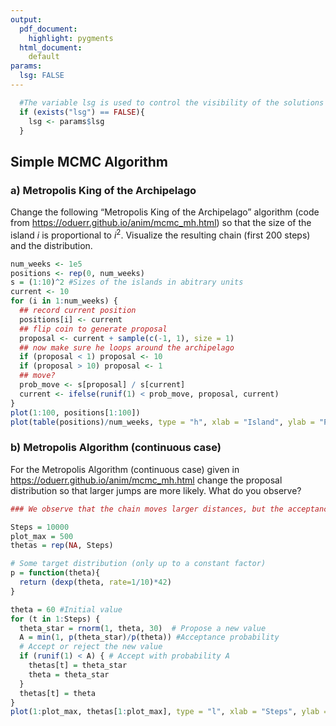 ```yaml
---
output:
  pdf_document:
    highlight: pygments
  html_document: 
    default
params:
  lsg: FALSE
---
```

```r
  #The variable lsg is used to control the visibility of the solutions and needs to be set
  if (exists("lsg") == FALSE){ 
    lsg <- params$lsg
  }
```


## Simple MCMC Algorithm

### a) Metropolis King of the Archipelago
Change the following "Metropolis King of the Archipelago" algorithm (code from <https://oduerr.github.io/anim/mcmc_mh.html>) so that the size of the island $i$ is proportional to $i^2$. Visualize the resulting chain (first 200 steps) and the distribution. 

```r
num_weeks <- 1e5
positions <- rep(0, num_weeks)
s = (1:10)^2 #Sizes of the islands in abitrary units
current <- 10
for (i in 1:num_weeks) {
  ## record current position
  positions[i] <- current
  ## flip coin to generate proposal
  proposal <- current + sample(c(-1, 1), size = 1)
  ## now make sure he loops around the archipelago
  if (proposal < 1) proposal <- 10
  if (proposal > 10) proposal <- 1
  ## move?
  prob_move <- s[proposal] / s[current]
  current <- ifelse(runif(1) < prob_move, proposal, current)
}
plot(1:100, positions[1:100])
plot(table(positions)/num_weeks, type = "h", xlab = "Island", ylab = "Probability")
```

### b) Metropolis Algorithm (continuous case)
For the Metropolis Algorithm (continuous case) given in <https://oduerr.github.io/anim/mcmc_mh.html> change the proposal distribution so that larger jumps are more likely. What do you observe? 

```r
### We observe that the chain moves larger distances, but the acceptance rate is lower (many horizonal lines)

Steps = 10000
plot_max = 500
thetas = rep(NA, Steps)

# Some target distribution (only up to a constant factor)
p = function(theta){
  return (dexp(theta, rate=1/10)*42)
}

theta = 60 #Initial value
for (t in 1:Steps) {
  theta_star = rnorm(1, theta, 30)  # Propose a new value
  A = min(1, p(theta_star)/p(theta)) #Acceptance probability
  # Accept or reject the new value
  if (runif(1) < A) { # Accept with probability A
    thetas[t] = theta_star
    theta = theta_star 
  } 
  thetas[t] = theta
}
plot(1:plot_max, thetas[1:plot_max], type = "l", xlab = "Steps", ylab = "Theta", main="Trace of the samples")
```
 

